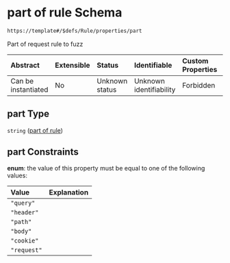 # part of rule Schema

```txt
https://template#/$defs/Rule/properties/part
```

Part of request rule to fuzz

| Abstract            | Extensible | Status         | Identifiable            | Custom Properties | Additional Properties | Access Restrictions | Defined In                                                                             |
| :------------------ | :--------- | :------------- | :---------------------- | :---------------- | :-------------------- | :------------------ | :------------------------------------------------------------------------------------- |
| Can be instantiated | No         | Unknown status | Unknown identifiability | Forbidden         | Allowed               | none                | [nuclei-schema.schema.json\*](../out/nuclei-schema.schema.json "open original schema") |

## part Type

`string` ([part of rule](nuclei-schema-defs-rule-properties-part-of-rule))

## part Constraints

**enum**: the value of this property must be equal to one of the following values:

| Value       | Explanation |
| :---------- | :---------- |
| `"query"`   |             |
| `"header"`  |             |
| `"path"`    |             |
| `"body"`    |             |
| `"cookie"`  |             |
| `"request"` |             |
